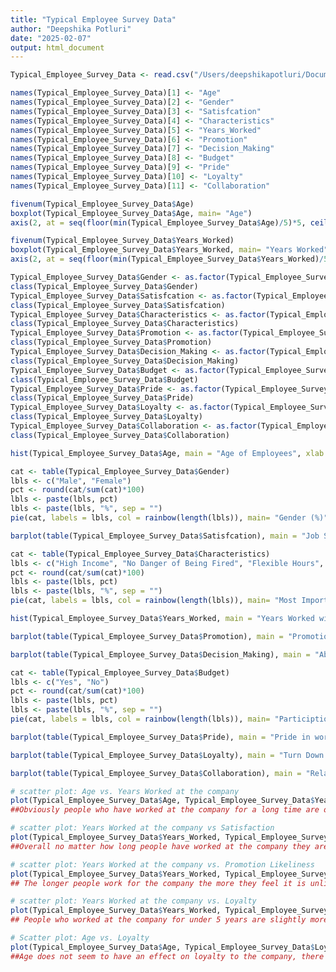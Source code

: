 ```yaml
---
title: "Typical Employee Survey Data"
author: "Deepshika Potluri"
date: "2025-02-07"
output: html_document
---
```


```r

Typical_Employee_Survey_Data <- read.csv("/Users/deepshikapotluri/Documents/Typical_Employee_Survey_Data.csv", header = FALSE)

names(Typical_Employee_Survey_Data)[1] <- "Age"
names(Typical_Employee_Survey_Data)[2] <- "Gender"
names(Typical_Employee_Survey_Data)[3] <- "Satisfcation"
names(Typical_Employee_Survey_Data)[4] <- "Characteristics"
names(Typical_Employee_Survey_Data)[5] <- "Years_Worked"
names(Typical_Employee_Survey_Data)[6] <- "Promotion"
names(Typical_Employee_Survey_Data)[7] <- "Decision_Making"
names(Typical_Employee_Survey_Data)[8] <- "Budget"
names(Typical_Employee_Survey_Data)[9] <- "Pride"
names(Typical_Employee_Survey_Data)[10] <- "Loyalty"
names(Typical_Employee_Survey_Data)[11] <- "Collaboration"

fivenum(Typical_Employee_Survey_Data$Age)
boxplot(Typical_Employee_Survey_Data$Age, main= "Age")
axis(2, at = seq(floor(min(Typical_Employee_Survey_Data$Age)/5)*5, ceiling(max(Typical_Employee_Survey_Data$Age)/5)*5, by = 5))

fivenum(Typical_Employee_Survey_Data$Years_Worked)
boxplot(Typical_Employee_Survey_Data$Years_Worked, main= "Years Worked")
axis(2, at = seq(floor(min(Typical_Employee_Survey_Data$Years_Worked)/5)*5, ceiling(max(Typical_Employee_Survey_Data$Years_Worked)/5)*5, by = 5))

Typical_Employee_Survey_Data$Gender <- as.factor(Typical_Employee_Survey_Data$Gender)
class(Typical_Employee_Survey_Data$Gender)
Typical_Employee_Survey_Data$Satisfcation <- as.factor(Typical_Employee_Survey_Data$Satisfcation)
class(Typical_Employee_Survey_Data$Satisfcation)
Typical_Employee_Survey_Data$Characteristics <- as.factor(Typical_Employee_Survey_Data$Characteristics)
class(Typical_Employee_Survey_Data$Characteristics)
Typical_Employee_Survey_Data$Promotion <- as.factor(Typical_Employee_Survey_Data$Promotion)
class(Typical_Employee_Survey_Data$Promotion)
Typical_Employee_Survey_Data$Decision_Making <- as.factor(Typical_Employee_Survey_Data$Decision_Making)
class(Typical_Employee_Survey_Data$Decision_Making)
Typical_Employee_Survey_Data$Budget <- as.factor(Typical_Employee_Survey_Data$Budget)
class(Typical_Employee_Survey_Data$Budget)
Typical_Employee_Survey_Data$Pride <- as.factor(Typical_Employee_Survey_Data$Pride)
class(Typical_Employee_Survey_Data$Pride)
Typical_Employee_Survey_Data$Loyalty <- as.factor(Typical_Employee_Survey_Data$Loyalty)
class(Typical_Employee_Survey_Data$Loyalty)
Typical_Employee_Survey_Data$Collaboration <- as.factor(Typical_Employee_Survey_Data$Collaboration)
class(Typical_Employee_Survey_Data$Collaboration)

hist(Typical_Employee_Survey_Data$Age, main = "Age of Employees", xlab = "Age (yrs)", ylab = "Frequency")

cat <- table(Typical_Employee_Survey_Data$Gender)
lbls <- c("Male", "Female")
pct <- round(cat/sum(cat)*100)
lbls <- paste(lbls, pct)
lbls <- paste(lbls, "%", sep = "")
pie(cat, labels = lbls, col = rainbow(length(lbls)), main= "Gender (%)")

barplot(table(Typical_Employee_Survey_Data$Satisfcation), main = "Job Satisfaction", xlab = "Satisfaction", ylab = "Count")

cat <- table(Typical_Employee_Survey_Data$Characteristics)
lbls <- c("High Income", "No Danger of Being Fired", "Flexible Hours", "Opportunities for Advancement", "Enjoying the Work")
pct <- round(cat/sum(cat)*100)
lbls <- paste(lbls, pct)
lbls <- paste(lbls, "%", sep = "")
pie(cat, labels = lbls, col = rainbow(length(lbls)), main= "Most Important Job Characteristics")

hist(Typical_Employee_Survey_Data$Years_Worked, main = "Years Worked with Present Employer", xlab = "Years", ylab = "Frequency")

barplot(table(Typical_Employee_Survey_Data$Promotion), main = "Promotional Likeliness Within 5 Years", xlab = "Likeliness", ylab = "Count")

barplot(table(Typical_Employee_Survey_Data$Decision_Making), main = "Ability to Take Part in Decision Making", xlab = "Regularity", ylab = "Count")

cat <- table(Typical_Employee_Survey_Data$Budget)
lbls <- c("Yes", "No")
pct <- round(cat/sum(cat)*100)
lbls <- paste(lbls, pct)
lbls <- paste(lbls, "%", sep = "")
pie(cat, labels = lbls, col = rainbow(length(lbls)), main= "Particiption in Budgetary Decisions")

barplot(table(Typical_Employee_Survey_Data$Pride), main = "Pride in working for Organization", xlab = "Pride", ylab = "Count")

barplot(table(Typical_Employee_Survey_Data$Loyalty), main = "Turn Down Another Job for More Pay", xlab = "Likeliness", ylab = "Count")

barplot(table(Typical_Employee_Survey_Data$Collaboration), main = "Relations Betwen Coworkers & Colleagues", xlab = "Very Good(1) --> Very Bad(5)", ylab = "Count")

# scatter plot: Age vs. Years Worked at the company
plot(Typical_Employee_Survey_Data$Age, Typical_Employee_Survey_Data$Years_Worked, main = "Age vs. Years Worked", xlab = "Age", ylab = "Years Worked at the Company")
##Obviously people who have worked at the company for a long time are older. However there are some older indivduals who have only worked at the company for under 15 years. Most employees under 45 have worked at the company for 20 or less years.

# scatter plot: Years Worked at the company vs Satisfaction
plot(Typical_Employee_Survey_Data$Years_Worked, Typical_Employee_Survey_Data$Satisfcation, main = "Years Worked vs. Satisfaction", xlab = "Years Worked", ylab = "Satisfaction")
##Overall no matter how long people have worked at the company they are likely to be satisfied with their job. However people who have worked at the company for 25+ years are moderately satisfied and very satisfied.

# scatter plot: Years Worked at the company vs. Promotion Likeliness
plot(Typical_Employee_Survey_Data$Years_Worked, Typical_Employee_Survey_Data$Promotion, main = "Years Worked vs. Promotion Likeliness", xlab = "Years Worked", ylab = "Promotion Likeliness")
## The longer people work for the company the more they feel it is unlikely that they get a promotion. Employees who have only worked at the company for under 10 years feel that they are either likely or unlikely to be promoted.

# scatter plot: Years Worked at the company vs. Loyalty
plot(Typical_Employee_Survey_Data$Years_Worked, Typical_Employee_Survey_Data$Loyalty, main = "Years Worked vs. Loyalty", xlab = "Years Worked", ylab = "Loyalty")
## People who worked at the company for under 5 years are slightly more unlikely to turn down a higher paying job. However people who have worked at the company for longer are equally likely to stay loyal or take a higher paying job.

# Scatter plot: Age vs. Loyalty
plot(Typical_Employee_Survey_Data$Age, Typical_Employee_Survey_Data$Loyalty, main = "Age vs. Loyalty", xlab = "Age", ylab = "Loyalty")
##Age does not seem to have an effect on loyalty to the company, there seems to be an even split of opinions across the different age ranges. Most employees regardless of age said they would be unlikely to turn down a higher paying job to stay at the company.



```

